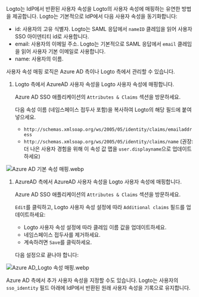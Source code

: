 Logto는 IdP에서 반환된 사용자 속성을 Logto의 사용자 속성에 매핑하는 유연한 방법을 제공합니다. Logto는 기본적으로 IdP에서 다음 사용자 속성을 동기화합니다:

- id: 사용자의 고유 식별자. Logto는 SAML 응답에서 `nameID` 클레임을 읽어 사용자 SSO 아이덴티티 id로 사용합니다.
- email: 사용자의 이메일 주소. Logto는 기본적으로 SAML 응답에서 `email` 클레임을 읽어 사용자 기본 이메일로 사용합니다.
- name: 사용자의 이름.

사용자 속성 매핑 로직은 Azure AD 측이나 Logto 측에서 관리할 수 있습니다.

1. Logto 측에서 AzureAD 사용자 속성을 Logto 사용자 속성에 매핑합니다.

   Azure AD SSO 애플리케이션의 `Attributes & Claims` 섹션을 방문하세요.

   다음 속성 이름 (네임스페이스 접두사 포함)을 복사하여 Logto의 해당 필드에 붙여넣으세요.

   - `http://schemas.xmlsoap.org/ws/2005/05/identity/claims/emailaddress`
   - `http://schemas.xmlsoap.org/ws/2005/05/identity/claims/name` (권장: 더 나은 사용자 경험을 위해 이 속성 값 맵을 `user.displayname`으로 업데이트하세요)

![Azure AD 기본 속성 매핑.webp](./assets/azure_ad_default_attribute_mapping.webp)

1. AzureAD 측에서 AzureAD 사용자 속성을 Logto 사용자 속성에 매핑합니다.

   Azure AD SSO 애플리케이션의 `Attributes & Claims` 섹션을 방문하세요.

   `Edit`를 클릭하고, Logto 사용자 속성 설정에 따라 `Additional claims` 필드를 업데이트하세요:

   - Logto 사용자 속성 설정에 따라 클레임 이름 값을 업데이트하세요.
   - 네임스페이스 접두사를 제거하세요.
   - 계속하려면 `Save`를 클릭하세요.

   다음 설정으로 끝나야 합니다:

![Azure AD_Logto 속성 매핑.webp](./assets/azure_ad_logto_attribute_mapping.webp)

Azure AD 측에서 추가 사용자 속성을 지정할 수도 있습니다. Logto는 사용자의 `sso_identity` 필드 아래에 IdP에서 반환된 원래 사용자 속성을 기록으로 유지합니다.

